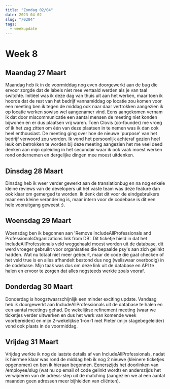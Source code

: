 ```yaml
---
title: "Zondag 02/04"
date: 2023-04-02
slug: "/0204"
tags:
  - weekupdate
---
```


# Week 8

## Maandag 27 Maart

Maandag heb ik in de voormiddag nog even doorgewerkt aan de bug die ervoor zorgde dat de labels niet mee vertaald werden als je van taal switchte. Initiëel was ik deze dag van thuis uit aan het werken, maar toen ik hoorde dat de rest van het bedrijf vannamiddag op locatie zou komen voor een meeting ben ik tegen de middag ook naar daar vertrokken aangezien ik op locatie werken sowiso wel aangenamer vind.
Eens aangekomen vernam ik dat door miscommunicatie een aantal mensen de meeting niet konden bijwonen en er dus plaatsen vrij waren.
Toen Clovis (co-founder) me vroeg of ik het zag zitten om één van deze plaatsen in te nemen was ik dan ook heel enthousiast. De meeting ging over hoe de nieuwe 'purpose' van het bedrijf verwoord zou worden.
Ik vond het persoonlijk achteraf gezien heel leuk om betrokken te worden bij deze meeting aangezien het me veel deed denken aan mijn opleiding in het secundair waar ik ook vaak moest werken rond ondernemen en dergelijke dingen mee moest uitdenken.

## Dinsdag 28 Maart

Dinsdag heb ik weer verder gewerkt aan de translationbug en na nog enkele kleine reviews van de developers uit het vaste team was deze feature dan ook klaar om gemerged te worden.
Ik denk dat dit voor de eindgebruikers maar een kleine verandering is, maar intern voor de codebase is dit een hele vooruitgang geweest :).

## Woensdag 29 Maart

Woensdag ben ik begonnen aan 'Remove IncludeAllProfessionals and ProfessionalsOrganizations link from DB'. Dit ticketje hield in dat het IncludeAllProfessionals veld weggehaald moest worden uit de database, dit werd vroeger gebruikt voor organisaties die bepaalde psy's aan zich gelinkt hadden.
Wat nu totaal niet meer gebeurt, maar de code die gaat checken of het veld true is en alles afhandelt bestond dus nog (weliswaar overbodig) in de codebase.
Mijn taak was dus om deze link uit de database en API te halen en ervoor te zorgen dat alles nogsteeds werkte zoals vooraf.

## Donderdag 30 Maart

Donderdag is hoogstwaarschijnlijk een minder exciting update. Vandaag heb ik doorgewerkt aan IncludeAllProfessionals uit de database te halen en een aantal meetings gehad.
De wekelijkse refinement meeting (waar we ticketjes verder uitwerken en dus het werk van komende week voorbereiden) en mijn 2-wekelijkse 1-on-1 met Pieter (mijn stagebegeleider) vond ook plaats in de voormiddag.

## Vrijdag 31 Maart

Vrijdag werkte ik nog de laatste details af van IncludeAllProfessionals, nadat ik hiermee klaar was rond de middag heb ik nog 2 nieuwe (kleinere ticketjes opgenomen) en ben ik hieraan begonnen.
Eenerszijds het doorlinken van /employee/slug (wat nu op email of code gelinkt wordt) en anderszijds het verwijderen van de adress-step uit de matching (aangezien we al een aantal maanden geen adressen meer bijhielden van cliënten).
